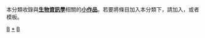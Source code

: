 {{Catnav|頁面分類|人类社会|知識|資訊|資訊科學|生物信息學}}
{{hiddencat}}
本分類收錄與'''[[生物資訊學|生物資訊學]]'''相關的'''[[Wikipedia:小作品|小作品]]'''。若要將條目加入本分類下，請加入'''{{tl|Bioinformatics-stub}}'''，或者'''{{tl|生物信息學小作品}}'''模板。
[[Category:生物學小作品|B]]
[[Category:生物信息學|*]]
[[Category:小作品类别|B]]